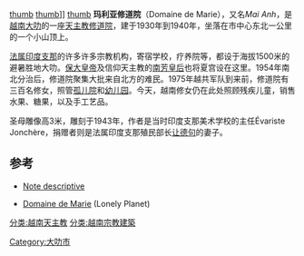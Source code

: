 [[image:Nha_tho_Domaine_de_Marie_-_Huy_Phuong_1.jpg|thumb]]
[[image:Domaine_de_Marie_07.JPG|thumb]]]]
[[image:Domaine_de_Marie_19.JPG|thumb]]
'''玛利亚修道院'''（Domaine de Marie），又名''Mai Anh''，是[[越南|越南]][[大叻|大叻]]的一座[[天主教|天主教]][[修道院|修道院]]，建于1930年到1940年，坐落在市中心东北一公里的一个小山顶上。

[[法属印度支那|法属印度支那]]的许多许多宗教机构，寄宿学校，疗养院等，都设于海拔1500米的避暑胜地大叻。[[保大皇帝|保大皇帝]]及信仰天主教的[[南芳皇后|南芳皇后]]也将夏宫设在这里。1954年南北分治后，修道院聚集大批来自北方的难民。1975年越共军队到来前，修道院有三百名修女，照管[[孤儿院|孤儿院]]和[[幼儿园|幼儿园]]。今天，越南修女仍在此处照顾残疾儿童，销售水果、糖果，以及手工艺品。

圣母雕像高3米，雕刻于1943年，作者是当时印度支那美术学校的主任Évariste Jonchère，捐赠者则是法属印度支那殖民部长[[让德句|让德句]]的妻子。

== 参考 ==
*{{fr}} [http://www.vietnamparadisvoyage.com/guides-de-voyage/vietnam/da-lat/guide/a-visiter  Note descriptive] {{Wayback|url=http://www.vietnamparadisvoyage.com/guides-de-voyage/vietnam/da-lat/guide/a-visiter |date=20131204011824 }}
*{{en}} [http://www.lonelyplanet.com/vietnam/central-highlands/dalat/sights/religious-spiritual/domaine-marie-convent  Domaine de Marie] {{Wayback|url=http://www.lonelyplanet.com/vietnam/central-highlands/dalat/sights/religious-spiritual/domaine-marie-convent |date=20130724104321 }} (Lonely Planet)
[[Category:大叻市|Category:大叻市]]
[[分类:越南天主教|分类:越南天主教]]
[[分类:越南宗教建築|分类:越南宗教建築]]